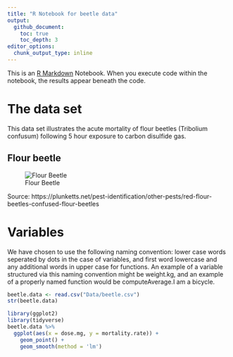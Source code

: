 ```yaml
---
title: "R Notebook for beetle data"
output: 
  github_document:
    toc: true
    toc_depth: 3
editor_options:
  chunk_output_type: inline
---
```


This is an [R Markdown](http://rmarkdown.rstudio.com) Notebook. When you execute code within the notebook, the results appear beneath the code. 

# The data set
This data set illustrates the acute mortality of flour beetles (Tribolium confusum) following 5 hour exposure to carbon disulfide gas.

## Flour beetle

![Flour Beetle](Graphics/Red-flour-beetle.jpg)

Source: https://plunketts.net/pest-identification/other-pests/red-flour-beetles-confused-flour-beetles

# Variables

We have chosen to use the following naming convention: lower case words seperated by dots in the case of variables, and first word lowercase and any additional words in upper case for functions. An example of a variable structured via this naming convention might be weight.kg, and an example of a properly named function would be computeAverage.I am a bicycle.

```r
beetle.data <- read.csv("Data/beetle.csv")
str(beetle.data)
```


```r
library(ggplot2)
library(tidyverse)
beetle.data %>%
  ggplot(aes(x = dose.mg, y = mortality.rate)) +
    geom_point() +
    geom_smooth(method = 'lm')

```

